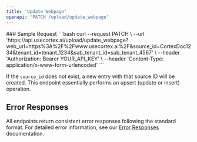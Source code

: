```yaml
---
title: 'Update Webpage'
openapi: 'PATCH /upload/update_webpage'
---
```



<Panel>
  <TableOfContents />
</Panel>
<TryIt />
### Sample Request
```bash
curl --request PATCH \
  --url 'https://api.usecortex.ai/upload/update_webpage?web_url=https%3A%2F%2Fwww.usecortex.ai%2F&source_id=CortexDoc1234&tenant_id=tenant_1234&sub_tenant_id=sub_tenant_4567' \
  --header 'Authorization: Bearer YOUR_API_KEY' \
  --header 'Content-Type: application/x-www-form-urlencoded'
  ```

If the `source_id` does not exist, a new entry with that source ID will be created. This endpoint essentially performs an upsert (update or insert) operation.



## Error Responses

All endpoints return consistent error responses following the standard format. For detailed error information, see our [Error Responses](/api-reference/error-responses) documentation.

